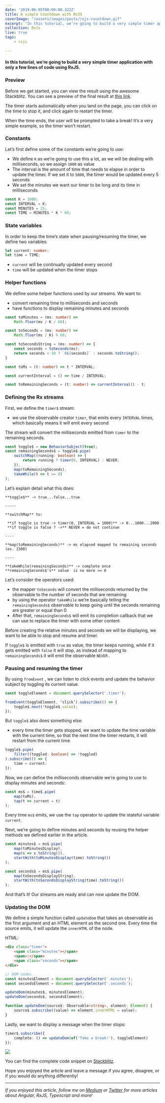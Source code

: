 ```yaml
---
date: '2019-06-05T00:00:00.322Z'
title: A simple Countdown with RxJS
coverImage: "/assets/images/posts/rxjs-countdown.gif"
excerpt: "In this tutorial, we’re going to build a very simple timer application with only a few lines of code using RxJS"
collection: RxJs
live: true
tags:
    - rxjs
  
---
```


#### In this tutorial, we’re going to build a very simple timer application with only a few lines of code using RxJS.

### Preview

Before we get started, you can view the result using the awesome Stackblitz. You can see a preview of the final result at [this link](https://medium.com/r/?url=https%3A%2F%2Frxjs-rajp6s.stackblitz.io).

The timer starts automatically when you land on the page, you can click on the time to stop it, and click again to restart the timer. 

When the time ends, the user will be prompted to take a break! It’s a very simple example, so the timer won’t restart.

### Constants

Let’s first define some of the constants we’re going to use:

*   We define `K` as we’re going to use this a lot, as we will be dealing with milliseconds, so we assign `1000` as value
*   The interval is the amount of time that needs to elapse in order to update the timer. If we set it to `5000`, the timer would be updated every 5 seconds
*   We set the minutes we want our timer to be long and its time in milliseconds

```typescript
const K = 1000;
const INTERVAL = K;
const MINUTES = 25;
const TIME = MINUTES * K * 60;
````

### State variables

In order to keep the time’s state when pausing/resuming the timer, we define two variables:

```typescript
let current: number;
let time = TIME;
```

*   `current` will be continually updated every second
*   `time` will be updated when the timer stops

### Helper functions

We define some helper functions used by our streams. We want to:

*   convert remaining time to milliseconds and seconds
*   have functions to display remaining minutes and seconds

```typescript
const toMinutes = (ms: number) =>
    Math.floor(ms / K / 60);

const toSeconds = (ms: number) =>
    Math.floor(ms / K) % 60;

const toSecondsString = (ms: number) => {
    const seconds = toSeconds(ms);
    return seconds < 10 ? `0${seconds}` : seconds.toString();
}

const toMs = (t: number) => t * INTERVAL;

const currentInterval = () => time / INTERVAL;

const toRemainingSeconds = (t: number) => currentInterval() - t;
```

### Defining the Rx streams

First, we define the `timer$` stream: 

*   we use the observable creator `timer`, that emits every `INTERVAL` times, which basically means it will emit every second

The stream will convert the milliseconds emitted from `timer` to the remaining seconds.

```typescript
const toggle$ = new BehaviorSubject(true);
const remainingSeconds$ = toggle$.pipe(
    switchMap((running: boolean) => {
        return running ? timer(0, INTERVAL) : NEVER;
    }),
    map(toRemainingSeconds),
    takeWhile(t => t >= 0)
);
```

Let’s explain detail what this does:

```
**toggle$** -> true...false...true

-----

**switchMap** to:

 **if toggle is true -> timer(0, INTERVAL = 1000)** -> 0...1000...2000
 **if toggle is false ? ->** NEVER = do not continue

----

**map(toRemainingSeconds)** -> ms elapsed mapped to remaining seconds (ex. 1500)

----

**takeWhile(remainingSeconds)** -> complete once **remainingSeconds$'s** value  is no more >= 0
```

Let’s consider the operators used:

*   the mapper `toSeconds` will convert the milliseconds returned by the observable to the number of seconds that are remaining
*   by using the operator `takeWhile` we’re basically telling the `remainingSeconds$` observable to keep going until the seconds remaining are greater or equal than 0
*   After that, `remainingSeconds$` will emit its completion callback that we can use to replace the timer with some other content

Before creating the relative minutes and seconds we will be displaying, we want to be able to stop and resume and timer. 

If `toggle$` is emitted with `true` as value, the timer keeps running, while if it gets emitted with `false` it will stop, as instead of mapping to `remainingSeconds$` it will emit the observable `NEVER` .

### Pausing and resuming the timer

By using `fromEvent` , we can listen to click events and update the behavior subject by toggling its current value.

```typescript
const toggleElement = document.querySelector('.timer');

fromEvent(toggleElement, ‘click’).subscribe(() => {
    toggle$.next(!toggle$.value);
});
```

But `toggle$` also does something else: 

*   every time the timer gets stopped, we want to update the time variable with the current time, so that the next time the timer restarts, it will restart from the current time.

```typescript
toggle$.pipe(
    filter((toggled: boolean) => !toggled)
).subscribe(() => {
    time = current;
});
```

Now, we can define the milliseconds observable we’re going to use to display minutes and seconds: 

```typescript
const ms$ = time$.pipe(
    map(toMs),
    tap(t => current = t)
);
```

Every time `ms$` emits, we use the `tap` operator to update the stateful variable `current`.

Next, we’re going to define minutes and seconds by reusing the helper methods we defined earlier in the article.

```typescript
const minutes$ = ms$.pipe(
    map(toMinutesDisplay),
    map(s => s.toString()),
    startWith(toMinutesDisplay(time).toString())
);

const seconds$ = ms$.pipe(
    map(toSecondsDisplayString),
    startWith(toSecondsDisplayString(time).toString())
);
```

And that’s it! Our streams are ready and can now update the DOM.

### Updating the DOM

We define a simple function called `updateDom` that takes an observable as the first argument and an HTML element as the second one. Every time the source emits, it will update the `innerHTML` of the node.

HTML:

```html
<div class="timer">
    <span class="minutes"></span>
    <span>:</span>
    <span class="seconds"></span>
</div>
```

```typescript
// DOM nodes
const minutesElement = document.querySelector('.minutes');
const secondsElement = document.querySelector('.seconds');

updateDom(minutes$, minutesElement);
updateDom(seconds$, secondsElement);

function updateDom(source$: Observable<string>, element: Element) {
    source$.subscribe((value) => element.innerHTML = value);
}
```

Lastly, we want to display a message when the timer stops:

```typescript
timer$.subscribe({
    complete: () => updateDom(of('Take a break!'), toggleElement)
});
```

![](https://cdn-images-1.medium.com/max/1600/1*viwakc1HIU6SKXtrXgTLPw.gif)

You can find the complete code snippet on [Stackblitz](https://medium.com/r/?url=https%3A%2F%2Fstackblitz.com%2Fedit%2Frxjs-rajp6s%3Ffile%3Dindex.ts).

Hope you enjoyed the article and leave a message if you agree, disagree, or if you would do anything differently!

* * *

_If you enjoyed this article, follow me on_ [_Medium_](https://medium.com/@.gc) _or_ [_Twitter_](https://medium.com/r/?url=https%3A%2F%2Ftwitter.com%2Fhome) _for more articles about Angular, RxJS, Typescript and more!_
